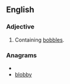 ==English==

===Adjective===
{{en-adj}}

# Containing [[bobble]]s.

===Anagrams===
* {{alphagram|bbbloy}}
* [[blobby#English|blobby]]
